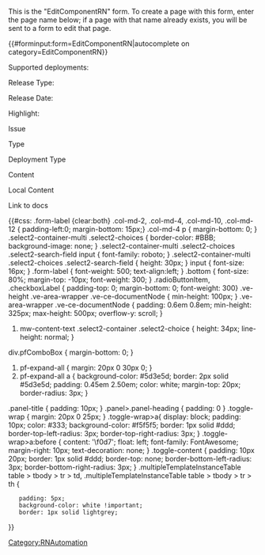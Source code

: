 <noinclude>
This is the "EditComponentRN" form.
To create a page with this form, enter the page name below;
if a page with that name already exists, you will be sent to a form to edit that page.


{{#forminput:form=EditComponentRN|autocomplete on category=EditComponentRN}}

</noinclude><includeonly>
<div id="wikiPreview" style="display: none; padding-bottom: 25px; margin-bottom: 25px; border-bottom: 1px solid #AAAAAA;"></div>
{{{info|edit title=Editing {{#explode:{{FULLPAGENAME}}|/|2}}  }}}

{{{for template|ComponentRN}}}
{{{field|ComponentId|hidden}}}
{{{field|JQL|hidden}}}

<div class="col-md-2 form-label">Supported deployments:</div> 
<div class="col-md-10">
{{{field|DeploymentTypeId|input type=tokens|existing values only|cargo table=DeploymentType|cargo field=Id|mapping template=DeploymentTypeMap}}}</div>  
 
<div class="col-md-2 form-label">Release Type:</div> 
<div class="col-md-10">{{{field|ReleaseTypeId|input type=radiobutton|cargo table=ReleaseType|cargo field=Id|mapping template=ReleaseTypeMap|placeholder=Click to select release type|}}}</div>  
<div class="col-md-2 form-label">Release Date:</div>
<div class="col-md-10">{{{field|ReleaseDate|input type=datepicker|default=now}}}</div> 
<div class="col-md-2 form-label">Highlight:{{FormTip|Craft a single sentence that sums up the main selling point for this release. For example, <need 2 or 3 solid examples>}}</div>
<div class="col-md-10">{{{field|Highlight|input type=textarea|editor=visual editor}}}</div>
<div style="clear:both"></div>
{{{end template}}}

{{{for template|JiraIssue|multiple|displayed fields when minimized=Issue,IssueType}}}
<div class="col-md-2 form-label">Issue</div>
<div class="col-md-10">{{{field|Issue|restricted=GenericUser}}}</div>
<div class="col-md-2 form-label">Type</div>
<div class="col-md-10">{{{field|IssueType|input type=dropdown|cargo table=IssueType|cargo field=Id|mapping template=IssueTypeMap}}}</div>
<div class="col-md-2 form-label">Deployment Type</div>
<div class="col-md-10">{{{field|DeploymentTypeId|input type=tokens|cargo table=DeploymentType|cargo field=Id|mapping template=DeploymentTypeMap}}}</div>
<div class="col-md-2 form-label">Content</div>
<div class="col-md-10">{{{field|Content|input type=textarea|restricted=GenericUser}}}</div>
<div class="col-md-2 form-label">Local Content</div>
<div class="col-md-10">{{{field|LocalContent|input type=textarea|editor=visualeditor}}}</div>
<div class="col-md-2 form-label">Link to docs</div>
<div class="col-md-10">{{{field|SupportingDocumentation|input type=text|size=70}}}</div>

{{{end template}}}


<!--{{#invoke:RNAutomation|EditRN}}-->



{{{standard input|summary}}}



{{{standard input|save}}}  {{{standard input|changes}}} {{{standard input|cancel}}}

{{#css:
.form-label {clear:both}
.col-md-2, .col-md-4, .col-md-10, .col-md-12 { padding-left:0; margin-bottom: 15px;}
.col-md-4 p { margin-bottom: 0; }
.select2-container-multi .select2-choices { border-color: #BBB; background-image: none; }
.select2-container-multi .select2-choices .select2-search-field input { font-family: roboto; }
.select2-container-multi .select2-choices .select2-search-field { height: 30px; }
input { font-size: 16px; }
.form-label { font-weight: 500; text-align:left; }
.bottom { font-size: 80%; margin-top: -10px; font-weight: 300; }
.radioButtonItem, .checkboxLabel { padding-top: 0; margin-bottom: 0; font-weight: 300}
.ve-height .ve-area-wrapper .ve-ce-documentNode { min-height: 100px; }
.ve-area-wrapper .ve-ce-documentNode { padding: 0.6em 0.8em; min-height: 325px; max-height: 500px; overflow-y: scroll; }
#mw-content-text .select2-container .select2-choice { height: 34px; line-height: normal; }
div.pfComboBox { margin-bottom: 0; }
#pf-expand-all { margin: 20px 0 30px 0; }
#pf-expand-all a { background-color: #5d3e5d; border: 2px solid #5d3e5d; padding: 0.45em 2.50em; color: white; margin-top: 20px; border-radius: 3px; }
.panel-title { padding: 10px; }
.panel>.panel-heading { padding: 0 }
.toggle-wrap { margin: 20px 0 25px; }
.toggle-wrap>a{ display: block; padding: 10px; color: #333; background-color: #f5f5f5; border: 1px solid #ddd; border-top-left-radius: 3px; border-top-right-radius: 3px; }
.toggle-wrap>a:before { content: '\f0d7'; float: left; font-family: FontAwesome; margin-right: 10px; text-decoration: none; }
.toggle-content { padding: 10px 20px; border: 1px solid #ddd; border-top: none; border-bottom-left-radius: 3px; border-bottom-right-radius: 3px; }
.multipleTemplateInstanceTable table > tbody > tr > td, .multipleTemplateInstanceTable table > tbody > tr > th {
    padding: 5px;
    background-color: white !important;
    border: 1px solid lightgrey;
}}
</includeonly><noinclude>[[Category:RNAutomation]]</noinclude>